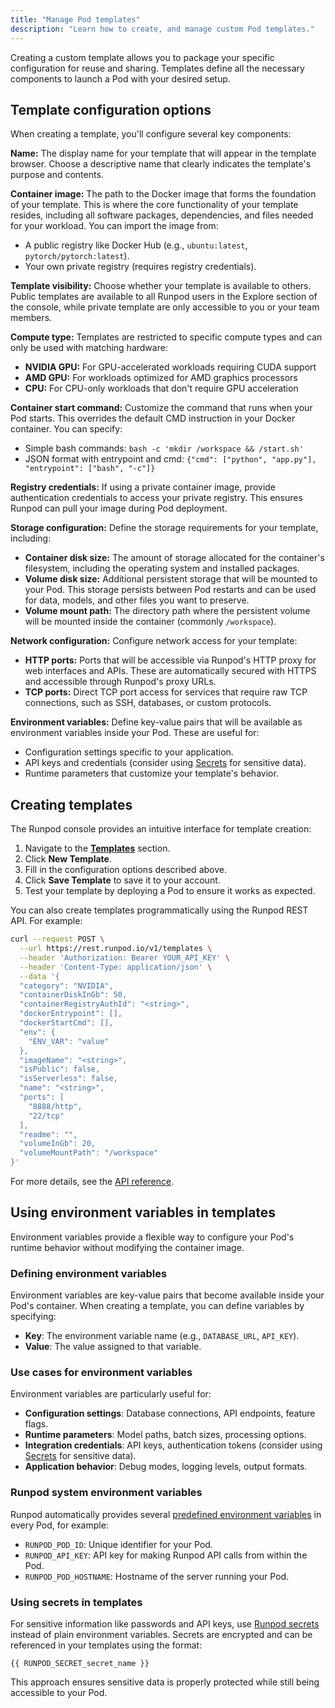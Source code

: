 ```yaml
---
title: "Manage Pod templates"
description: "Learn how to create, and manage custom Pod templates."
---
```


Creating a custom template allows you to package your specific configuration for reuse and sharing. Templates define all the necessary components to launch a Pod with your desired setup.

## Template configuration options

When creating a template, you'll configure several key components:

**Name:** The display name for your template that will appear in the template browser. Choose a descriptive name that clearly indicates the template's purpose and contents.

**Container image:** The path to the Docker image that forms the foundation of your template. This is where the core functionality of your template resides, including all software packages, dependencies, and files needed for your workload. You can import the image from:
- A public registry like Docker Hub (e.g., `ubuntu:latest`, `pytorch/pytorch:latest`).
- Your own private registry (requires registry credentials).

**Template visibility:** Choose whether your template is available to others. Public templates are available to all Runpod users in the Explore section of the console, while private template are only accessible to you or your team members.

**Compute type:** Templates are restricted to specific compute types and can only be used with matching hardware:
- **NVIDIA GPU:** For GPU-accelerated workloads requiring CUDA support
- **AMD GPU:** For workloads optimized for AMD graphics processors  
- **CPU:** For CPU-only workloads that don't require GPU acceleration

**Container start command:**
Customize the command that runs when your Pod starts. This overrides the default CMD instruction in your Docker container. You can specify:
- Simple bash commands: `bash -c 'mkdir /workspace && /start.sh'`
- JSON format with entrypoint and cmd: `{"cmd": ["python", "app.py"], "entrypoint": ["bash", "-c"]}`

**Registry credentials:** If using a private container image, provide authentication credentials to access your private registry. This ensures Runpod can pull your image during Pod deployment.

**Storage configuration:** Define the storage requirements for your template, including:
- **Container disk size:** The amount of storage allocated for the container's filesystem, including the operating system and installed packages.
- **Volume disk size:** Additional persistent storage that will be mounted to your Pod. This storage persists between Pod restarts and can be used for data, models, and other files you want to preserve.
- **Volume mount path:** The directory path where the persistent volume will be mounted inside the container (commonly `/workspace`).

**Network configuration:** Configure network access for your template:
- **HTTP ports:** Ports that will be accessible via Runpod's HTTP proxy for web interfaces and APIs. These are automatically secured with HTTPS and accessible through Runpod's proxy URLs.
- **TCP ports:** Direct TCP port access for services that require raw TCP connections, such as SSH, databases, or custom protocols.

**Environment variables:** Define key-value pairs that will be available as environment variables inside your Pod. These are useful for:
- Configuration settings specific to your application.
- API keys and credentials (consider using [Secrets](/pods/templates/secrets) for sensitive data).
- Runtime parameters that customize your template's behavior.

## Creating templates

<Tabs>
<Tab title="Web">

The Runpod console provides an intuitive interface for template creation:

1. Navigate to the **[Templates](https://www.console.runpod.io/user/templates)** section.
2. Click **New Template**.
3. Fill in the configuration options described above.
4. Click **Save Template** to save it to your account.
5. Test your template by deploying a Pod to ensure it works as expected.

</Tab>

<Tab title="REST API">
You can also create templates programmatically using the Runpod REST API. For example:

```bash
curl --request POST \
  --url https://rest.runpod.io/v1/templates \
  --header 'Authorization: Bearer YOUR_API_KEY' \
  --header 'Content-Type: application/json' \
  --data '{
  "category": "NVIDIA",
  "containerDiskInGb": 50,
  "containerRegistryAuthId": "<string>",
  "dockerEntrypoint": [],
  "dockerStartCmd": [],
  "env": {
    "ENV_VAR": "value"
  },
  "imageName": "<string>",
  "isPublic": false,
  "isServerless": false,
  "name": "<string>",
  "ports": [
    "8888/http",
    "22/tcp"
  ],
  "readme": "",
  "volumeInGb": 20,
  "volumeMountPath": "/workspace"
}'
```

For more details, see the [API reference](/api-reference/templates/POST/templates).

</Tab>
</Tabs>

## Using environment variables in templates

Environment variables provide a flexible way to configure your Pod's runtime behavior without modifying the container image.

### Defining environment variables

Environment variables are key-value pairs that become available inside your Pod's container. When creating a template, you can define variables by specifying:
- **Key**: The environment variable name (e.g., `DATABASE_URL`, `API_KEY`).
- **Value**: The value assigned to that variable.

### Use cases for environment variables

Environment variables are particularly useful for:
- **Configuration settings**: Database connections, API endpoints, feature flags.
- **Runtime parameters**: Model paths, batch sizes, processing options.
- **Integration credentials**: API keys, authentication tokens (consider using [Secrets](/pods/templates/secrets) for sensitive data).
- **Application behavior**: Debug modes, logging levels, output formats.

### Runpod system environment variables

Runpod automatically provides several [predefined environment variables](/pods/references/environment-variables) in every Pod, for example:
- `RUNPOD_POD_ID`: Unique identifier for your Pod.
- `RUNPOD_API_KEY`: API key for making Runpod API calls from within the Pod.
- `RUNPOD_POD_HOSTNAME`: Hostname of the server running your Pod.

### Using secrets in templates

For sensitive information like passwords and API keys, use [Runpod secrets](/pods/templates/secrets) instead of plain environment variables. Secrets are encrypted and can be referenced in your templates using the format:

```
{{ RUNPOD_SECRET_secret_name }}
```

This approach ensures sensitive data is properly protected while still being accessible to your Pod.